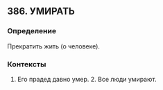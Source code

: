 ## 386. УМИРАТЬ
### Определение
Прекратить жить (о человеке).

### Контексты
1. Его прадед давно умер. 2. Все люди умирают. 

